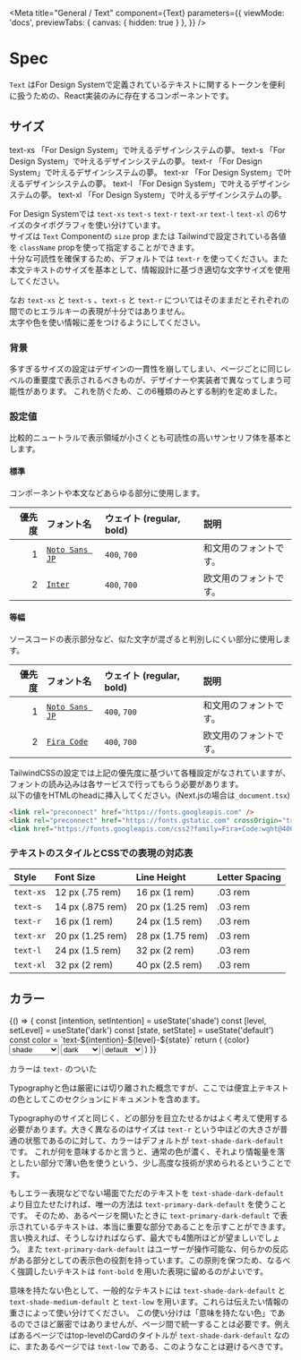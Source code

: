 
<Meta
  title="General / Text"
  component={Text}
    parameters={{
    viewMode: 'docs',
    previewTabs: { 
      canvas: { hidden: true } 
     },
  }}
/>

# Spec

`Text` はFor Design Systemで定義されているテキストに関するトークンを便利に扱うための、React実装のみに存在するコンポーネントです。

## サイズ

<Canvas>
  <Story name="Spec / Size">
    <Text as="label" size="xs" bold className="text-shade-medium-default">text-xs</Text>
    <Text as="p" size="xs">「For Design System」で叶えるデザインシステムの夢。</Text>
    <Text as="label" size="xs" bold className="text-shade-medium-default">text-s</Text>
    <Text as="p" size="s">「For Design System」で叶えるデザインシステムの夢。</Text>
    <Text as="label" size="xs" bold className="text-shade-medium-default">text-r</Text>
    <Text as="p" size="r">「For Design System」で叶えるデザインシステムの夢。</Text>
    <Text as="label" size="xs" bold className="text-shade-medium-default">text-xr</Text>
    <Text as="p" size="xr">「For Design System」で叶えるデザインシステムの夢。</Text>
    <Text as="label" size="xs" bold className="text-shade-medium-default">text-l</Text>
    <Text as="p" size="l">「For Design System」で叶えるデザインシステムの夢。</Text>
    <Text as="label" size="xs" bold className="text-shade-medium-default">text-xl</Text>
    <Text as="p" size="xl">「For Design System」で叶えるデザインシステムの夢。</Text>
  </Story>
</Canvas>

For Design Systemでは `text-xs` `text-s` `text-r` `text-xr` `text-l` `text-xl` の6サイズのタイポグラフィを使い分けています。  
サイズは `Text` Componentの `size` prop または Tailwindで設定されている各値を `className` propを使って指定することができます。  
十分な可読性を確保するため、デフォルトでは `text-r` を使ってください。また本文テキストのサイズを基本として、情報設計に基づき適切な文字サイズを使用してください。  

なお `text-xs` と `text-s` 、`text-s` と `text-r` についてはそのままだとそれぞれの間でのヒエラルキーの表現が十分ではありません。  
太字や色を使い情報に差をつけるようにしてください。

### 背景

多すぎるサイズの設定はデザインの一貫性を崩してしまい、ページごとに同じレベルの重要度で表示されるべきものが、デザイナーや実装者で異なってしまう可能性があります。
これを防ぐため、この6種類のみとする制約を定めました。

### 設定値

比較的ニュートラルで表示領域が小さくとも可読性の高いサンセリフ体を基本とします。

<section className="border border-shade-light-default p-6">

#### **標準**

コンポーネントや本文などあらゆる部分に使用します。

| 優先度 | フォント名 | ウェイト (regular, bold) | 説明 |
| --: | :-- | :-- | :-- |
| 1 | [`Noto Sans JP`](https://fonts.google.com/noto/specimen/Noto+Sans+JP) | `400`, `700` | 和文用のフォントです。 |
| 2 | [`Inter`](https://fonts.google.com/specimen/Inter) | `400`, `700` | 欧文用のフォントです。 |

</section>

<section className="border border-shade-light-default p-6">

#### **等幅**

ソースコードの表示部分など、似た文字が混ざると判別しにくい部分に使用します。

| 優先度 | フォント名 | ウェイト (regular, bold) | 説明 |
| --: | :-- | :-- | :-- |
| 1 | [`Noto Sans JP`](https://fonts.google.com/noto/specimen/Noto+Sans+JP) | `400`, `700` | 和文用のフォントです。 |
| 2 | [`Fira Code`](https://fonts.google.com/specimen/Fira+Code) | `400`, `700` | 欧文用のフォントです。 |

</section>

TailwindCSSの設定では上記の優先度に基づいて各種設定がなされていますが、フォントの読み込みは各サービスで行ってもらう必要があります。  
以下の値をHTMLのheadに挿入してください。(Next.jsの場合は`_document.tsx`)

```html
<link rel="preconnect" href="https://fonts.googleapis.com" />
<link rel="preconnect" href="https://fonts.gstatic.com" crossOrigin="true" />
<link href="https://fonts.googleapis.com/css2?family=Fira+Code:wght@400;700&family=Inter:wght@400;700&family=Noto+Sans+JP:wght@400;700&display=swap" rel="stylesheet" />
```

### テキストのスタイルとCSSでの表現の対応表

| Style | Font Size | Line Height | Letter Spacing |
| :-- | :-- | :-- | :-- |
| `text-xs` | 12 px (.75 rem) | 16 px (1 rem) | .03 rem |
| `text-s` | 14 px (.875 rem) | 20 px (1.25 rem) | .03 rem |
| `text-r` | 16 px (1 rem) | 24 px (1.5 rem) | .03 rem |
| `text-xr` | 20 px (1.25 rem) | 28 px (1.75 rem) | .03 rem |
| `text-l` | 24 px (1.5 rem) | 32 px (2 rem) | .03 rem |
| `text-xl` | 32 px (2 rem) | 40 px (2.5 rem) | .03 rem |

## カラー

<Canvas>
  <Story name="Spec / Color">
    {() => {
      const [intention, setIntention] = useState('shade')
      const [level, setLevel] = useState('dark')
      const [state, setState] = useState('default')
      const color = `text-${intention}-${level}-${state}`
      return (
        <Fragment>
          <Text className={`${color} text-transparent block font-mono`}>{color}</Text>
          <select defaultValue={intention} onChange={(e) => {setIntention(e.target.value)}}>
            <option>shade</option>
            <option>primary</option>
            <option>secondary</option>
            <option>positive</option>
            <option>negative</option>
            <option>notice</option>
            <option>informative</option>
          </select>
          <select defaultValue={level} onChange={(e) => {setLevel(e.target.value)}}>
            <option>dark</option>
            <option>medium</option>
            <option>light</option>
            <option>white</option>
          </select>
          <select defaultValue={state} onChange={(e) => {setState(e.target.value)}}>
            <option>default</option>
            <option>hover</option>
            <option>active</option>
            <option>disabled</option>
          </select>
        </Fragment>
      )
    }}
  </Story>
</Canvas>

カラーは `text-` のついた

Typographyと色は厳密には切り離された概念ですが、ここでは便宜上テキストの色としてこのセクションにドキュメントを含めます。

Typographyのサイズと同じく、どの部分を目立たせるかはよく考えて使用する必要があります。大きく異なるのはサイズは `text-r` という中ほどの大きさが普通の状態であるのに対して、カラーはデフォルトが `text-shade-dark-default` です。
これが何を意味するかと言うと、通常の色が濃く、それより情報量を落としたい部分で薄い色を使うという、少し高度な技術が求められるということです。

もしエラー表現などでない場面でただのテキストを `text-shade-dark-default` より目立たせたければ、唯一の方法は `text-primary-dark-default` を使うことです。
そのため、あるページを開いたときに `text-primary-dark-default` で表示されているテキストは、本当に重要な部分であることを示すことができます。言い換えれば、そうしなければならず、最大でも4箇所ほどが望ましいでしょう。
また `text-primary-dark-default` はユーザーが操作可能な、何らかの反応がある部分としての表示色の役割を持っています。この原則を保つため、なるべく強調したいテキストは `font-bold` を用いた表現に留めるのがよいです。

意味を持たない色として、一般的なテキストには `text-shade-dark-default` と `text-shade-medium-default` と `text-low` を用います。これらは伝えたい情報の重さによって使い分けてください。
この使い分けは「意味を持たない色」であるのでさほど厳密ではありませんが、ページ間で統一することは必要です。例えばあるページではtop-levelのCardのタイトルが `text-shade-dark-default` なのに、またあるページでは `text-low` である、このようなことは避けるべきです。
